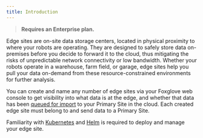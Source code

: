 ```yaml
---
title: Introduction
---
```


> **Requires an Enterprise plan.**

Edge sites are on-site data storage centers, located in physical proximity to where your robots are operating. They are designed to safely store data on-premises before you decide to forward it to the cloud, thus mitigating the risks of unpredictable network connectivity or low bandwidth. Whether your robots operate in a warehouse, farm field, or garage, edge sites help you pull your data on-demand from these resource-constrained environments for further analysis.

You can create and name any number of edge sites via your Foxglove web console to get visibility into what data is at the edge, and whether that data has been [queued for import](manage-data#import-to-primary) to your Primary Site in the cloud. Each created edge site must belong to and send data to a Primary Site.

Familiarity with [Kubernetes](https://kubernetes.io/) and [Helm](https://helm.sh/) is required to deploy and manage your edge site.
